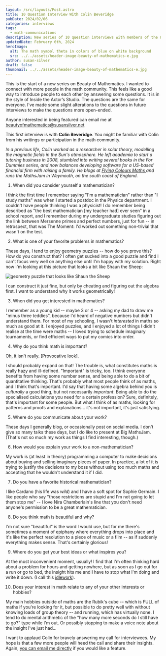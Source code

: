 ```yaml
---
layout: /src/layouts/Post.astro
title: 10 Question Interview With Colin Beveridge
pubDate: 2024/02/06
categories: interviews
tags:
  - math-communications
description: New series of 10 question interviews with members of the math community. 
updatedDate: February 6th, 2024
heroImage:
  alt: The math symbol theta in colors of blue on white background
  src: ../../assets/header-image-beauty-of-mathematics-e.jpg
author: susan-silver
draft: false
thumbnail: ../../assets/header-image-beauty-of-mathematics-e.jpg
---
```

This is the start of a new series on Beauty of Mathematics. I wanted to connect with more people in the math community. This feels like a good way to introduce people to each other by answering some questions. It is in the style of Inside the Actor’s Studio. The questions are the same for everyone. I’ve made some slight alterations to the questions in future interviews to make the questions more open-ended. 

Anyone interested in being featured can email me at [beautyofmathematics@susansilver.net](mailto:beautyofmathematics@susansilver.net)

This first interview is with **Colin Beveridge**. You might be familiar with Colin from his writings or participation in the math community. 

_In a previous life, Colin worked as a researcher in solar theory, modelling the magnetic fields in the Sun's atmosphere. He left academia to start a tutoring business in 2008, stumbled into writing several books in the *For Dummies* series, and now balances developing software for a US-based financial firm with raising a family. He blogs at [Flying Colours Maths ](https://blog.flyingcoloursmaths.co.uk/blog/)and runs the MathsJam in Weymouth, on the south coast of England._



1. When did you consider yourself a mathematician?

I think the first time I remember saying "I'm a mathematician" rather than "I study maths" was when I started a postdoc in the Physics department. I couldn't have people thinking I was a physicist! I do remember being described as "the best mathematician [my teacher had] ever seen" in a school report, and I remember during my undergraduate studies figuring out the link between Mersenne primes and perfect numbers, just for fun -- in retrospect, that was The Moment: I'd worked out something non-trivial that wasn't on the test.



2. What is one of your favorite problems in mathematics?

These days, I tend to enjoy geometry puzzles -- how do you prove this? How do you construct that? I often get sucked into a good puzzle and find I can't focus very well on anything else until I'm happy with my solution. Right now I'm looking at this picture that looks a bit like Shaun the Sheep:


![geometry puzzle that looks like Shaun the Sheep](../../assets/Shaun-the-Sheep.png "Shaun the Sheep?")


I can construct it just fine, but only by cheating and figuring out the algebra first. I want to understand why it works geometrically!



3. When did you get interested in mathematics?

I remember as a young kid -- maybe 3 or 4 -- asking my dad to draw me "minus three teddies", because I'd heard of negative numbers but didn't understand them. For most of my schooling, I wasn't *interested* in maths so much as good at it. I enjoyed puzzles, and I enjoyed a lot of things I didn't realise at the time were maths -- I loved trying to schedule imaginary tournaments, or find efficient ways to put my comics into order.



4. Why do you think math is important?

Oh, it isn't really. [Provocative look].

I should probably expand on that! The trouble is, what constitutes maths is really hazy and ill-defined. "Important" is tricky, too. I think everyone benefits from having some number sense, and being able to do a bit of quantitative thinking. That's probably what most people think of as maths, and I think that's important. I'd say that having some algebra behind you is *culturally* a good thing, but not necessarily *important*.  Being able to do the specialised calculations you need for a certain profession? Sure, definitely, that's important for some people. But what *I* think of as maths, looking for patterns and proofs and explanations... it's not important, it's just satisfying.



5. Where do you communicate about your work?

These days I generally blog, or occasionally post on social media. I don't give so many talks these days, but I do like to present at Big MathsJam. (That's not so much my work as things I find interesting, though.)



6. How would you explain your work to a non-mathematician?

My work is (at least in theory) programming a computer to make decisions about buying and selling imaginary pieces of paper. In practice, a lot of it is trying to justify the decisions to my boss without using too much maths and accepting that he wouldn't understand it if I did.



7. Do you have a favorite historical mathematician?

I like Cardano (his life was *wild*) and I have a soft spot for Sophie Germain. I like people who say "those restrictions are stupid and I'm not going to let them stop me" -- I love Nira Chamberlain's line that you don't need anyone's permission to be a great mathematician.



8. Do you think math is beautiful and why?

I'm not sure "beautiful" is the word I would use, but for me there's sometimes a moment of epiphany where everything drops into place and it's like the perfect resolution to a piece of music or a film -- as if suddenly everything makes sense. That's certainly glorious!



9. Where do you get your best ideas or what inspires you?

At the most inconvenient moment, usually! I find that I'm often thinking hard about a problem for hours and getting nowhere, but as soon as I go out for a run or go to bed, the insight hits me and I have to stop what I'm doing and write it down. (I call this [idlework](https://www.flyingcoloursmaths.co.uk/in-praise-of-idlework/)).



10. Does your interest in math relate to any of your other interests or hobbies?

My main hobbies outside of maths are the Rubik's cube -- which is FULL of maths if you're looking for it, but possible to do pretty well with without knowing loads of group theory -- and running, which has virtually none. I tend to do mental arithmetic of the "how many more seconds do I still have to go?" type while I'm out. Or possibly stopping to make a voice note about the insight I've just had...

I want to applaud Colin for bravely answering my call for interviewees. My hope is that a few more people will heed the call and share their insights. Again, [you can email me directly](mailto:beautyofmathematics@susansilver.net) if you would like a feature. 

